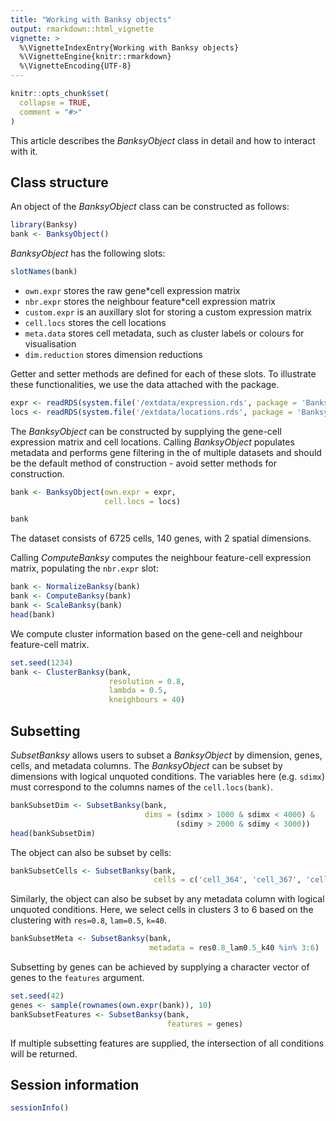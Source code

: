 ```yaml
---
title: "Working with Banksy objects"
output: rmarkdown::html_vignette
vignette: >
  %\VignetteIndexEntry{Working with Banksy objects}
  %\VignetteEngine{knitr::rmarkdown}
  %\VignetteEncoding{UTF-8}
---
```


```r
knitr::opts_chunk$set(
  collapse = TRUE,
  comment = "#>"
)
```

This article describes the *BanksyObject* class in detail and how to interact 
with it. 

## Class structure

An object of the *BanksyObject* class can be constructed as follows:

```r
library(Banksy)
bank <- BanksyObject()
```

*BanksyObject* has the following slots:
```r
slotNames(bank)
```

* `own.expr` stores the raw gene*cell expression matrix  
* `nbr.expr` stores the neighbour feature*cell expression matrix   
* `custom.expr` is an auxillary slot for storing a custom expression matrix
* `cell.locs` stores the cell locations   
* `meta.data` stores cell metadata, such as cluster labels or colours for 
   visualisation  
* `dim.reduction` stores dimension reductions 

Getter and setter methods are defined for each of these slots.
To illustrate these functionalities, we use the data attached with the package.
```r
expr <- readRDS(system.file('/extdata/expression.rds', package = 'Banksy'))
locs <- readRDS(system.file('/extdata/locations.rds', package = 'Banksy'))
```

The *BanksyObject* can be constructed by supplying the gene-cell expression 
matrix and cell locations. Calling *BanksyObject* populates metadata and performs
gene filtering in the of multiple datasets and should be the default method of 
construction - avoid setter methods for construction. 
```r
bank <- BanksyObject(own.expr = expr,
                     cell.locs = locs)

bank
```
The dataset consists of 6725 cells, 140 genes, with 2 spatial dimensions.

Calling *ComputeBanksy* computes the neighbour feature-cell expression matrix,
populating the `nbr.expr` slot: 
```r
bank <- NormalizeBanksy(bank)
bank <- ComputeBanksy(bank)
bank <- ScaleBanksy(bank)
head(bank)
```

We compute cluster information based on the gene-cell and neighbour feature-cell 
matrix.
```r
set.seed(1234)
bank <- ClusterBanksy(bank, 
                      resolution = 0.8,
                      lambda = 0.5,
                      kneighbours = 40)
```

## Subsetting

*SubsetBanksy* allows users to subset a *BanksyObject* by dimension, genes, 
cells, and metadata columns. The *BanksyObject* can be subset by dimensions with
logical unquoted conditions. The variables here (e.g. `sdimx`) must correspond
to the columns names of the `cell.locs(bank)`. 
```r
bankSubsetDim <- SubsetBanksy(bank,
                              dims = (sdimx > 1000 & sdimx < 4000) &
                                     (sdimy > 2000 & sdimy < 3000))
head(bankSubsetDim)
```

The object can also be subset by cells:
```r
bankSubsetCells <- SubsetBanksy(bank,
                                cells = c('cell_364', 'cell_367', 'cell_384', 'cell_389'))
```

Similarly, the object can also be subset by any metadata column with logical 
unquoted conditions. Here, we select cells in clusters 3 to 6 based on the 
clustering with `res=0.8`, `lam=0.5`, `k=40`. 
```r
bankSubsetMeta <- SubsetBanksy(bank,
                               metadata = res0.8_lam0.5_k40 %in% 3:6)
```

Subsetting by genes can be achieved by supplying a character vector of genes
to the `features` argument.
```r
set.seed(42)
genes <- sample(rownames(own.expr(bank)), 10)
bankSubsetFeatures <- SubsetBanksy(bank,
                                   features = genes)
```

If multiple subsetting features are supplied, the intersection of all conditions
will be returned.

## Session information
```r
sessionInfo()
```

